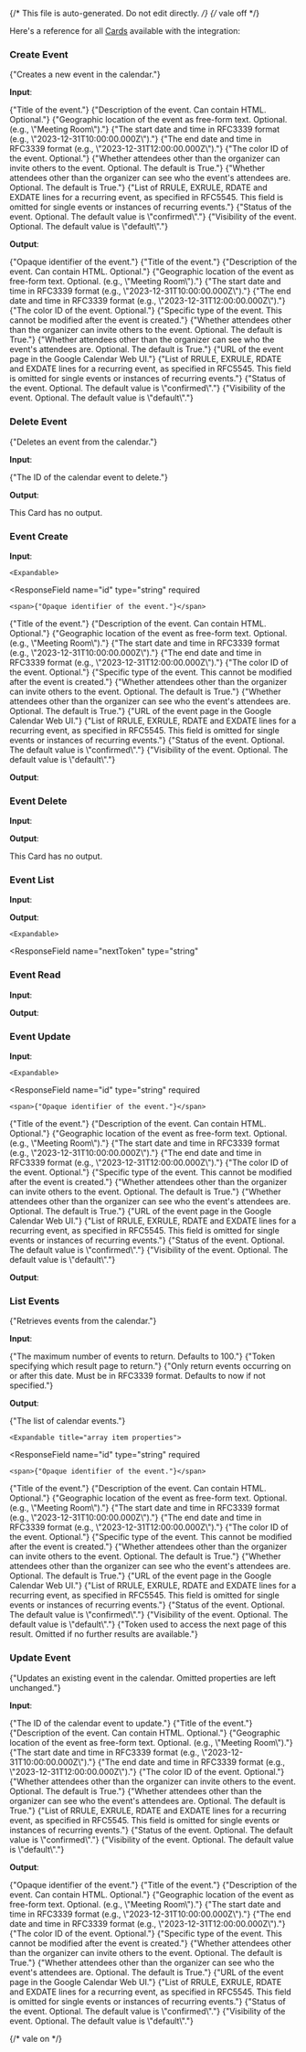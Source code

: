 {/* This file is auto-generated. Do not edit directly. */}
{/* vale off */}

Here's a reference for all [Cards](/learn/reference/cards/) available with the integration:

### Create Event

<span>{"Creates a new event in the calendar."}</span>

**Input**:

<Expandable title="input fields">
  <ResponseField
    name="summary"
    type="string"
    required
  >
    <span>{"Title of the event."}</span>
  </ResponseField>
  <ResponseField
    name="description"
    type="string"
  >
    <span>{"Description of the event. Can contain HTML. Optional."}</span>
  </ResponseField>
  <ResponseField
    name="location"
    type="string"
  >
    <span>{"Geographic location of the event as free-form text. Optional. (e.g., \"Meeting Room\")."}</span>
  </ResponseField>
  <ResponseField
    name="startDateTime"
    type="string"
    required
  >
    <span>{"The start date and time in RFC3339 format (e.g., \"2023-12-31T10:00:00.000Z\")."}</span>
  </ResponseField>
  <ResponseField
    name="endDateTime"
    type="string"
    required
  >
    <span>{"The end date and time in RFC3339 format (e.g., \"2023-12-31T12:00:00.000Z\")."}</span>
  </ResponseField>
  <ResponseField
    name="colorId"
    type="string"
  >
    <span>{"The color ID of the event. Optional."}</span>
  </ResponseField>
  <ResponseField
    name="guestsCanInviteOthers"
    type="boolean"
  >
    <span>{"Whether attendees other than the organizer can invite others to the event. Optional. The default is True."}</span>
  </ResponseField>
  <ResponseField
    name="guestsCanSeeOtherGuests"
    type="boolean"
  >
    <span>{"Whether attendees other than the organizer can see who the event's attendees are. Optional. The default is True."}</span>
  </ResponseField>
  <ResponseField
    name="recurrence"
    type="array"
  >
    <span>{"List of RRULE, EXRULE, RDATE and EXDATE lines for a recurring event, as specified in RFC5545. This field is omitted for single events or instances of recurring events."}</span>
  </ResponseField>
  <ResponseField
    name="status"
    type="enum: confirmed, tentative, cancelled"
  >
    <span>{"Status of the event. Optional. The default value is \"confirmed\"."}</span>
  </ResponseField>
  <ResponseField
    name="visibility"
    type="enum: default, public, private, confidential"
  >
    <span>{"Visibility of the event. Optional. The default value is \"default\"."}</span>
  </ResponseField>
</Expandable>

**Output**:

<Expandable title="output">
  <ResponseField
    name="id"
    type="string"
    required
  >
    <span>{"Opaque identifier of the event."}</span>
  </ResponseField>
  <ResponseField
    name="summary"
    type="string"
    required
  >
    <span>{"Title of the event."}</span>
  </ResponseField>
  <ResponseField
    name="description"
    type="string"
  >
    <span>{"Description of the event. Can contain HTML. Optional."}</span>
  </ResponseField>
  <ResponseField
    name="location"
    type="string"
  >
    <span>{"Geographic location of the event as free-form text. Optional. (e.g., \"Meeting Room\")."}</span>
  </ResponseField>
  <ResponseField
    name="startDateTime"
    type="string"
    required
  >
    <span>{"The start date and time in RFC3339 format (e.g., \"2023-12-31T10:00:00.000Z\")."}</span>
  </ResponseField>
  <ResponseField
    name="endDateTime"
    type="string"
    required
  >
    <span>{"The end date and time in RFC3339 format (e.g., \"2023-12-31T12:00:00.000Z\")."}</span>
  </ResponseField>
  <ResponseField
    name="colorId"
    type="string"
  >
    <span>{"The color ID of the event. Optional."}</span>
  </ResponseField>
  <ResponseField
    name="eventType"
    type="enum: default, birthday, focusTime, fromGmail, outOfOffice, workingLocation"
    required
  >
    <span>{"Specific type of the event. This cannot be modified after the event is created."}</span>
  </ResponseField>
  <ResponseField
    name="guestsCanInviteOthers"
    type="boolean"
  >
    <span>{"Whether attendees other than the organizer can invite others to the event. Optional. The default is True."}</span>
  </ResponseField>
  <ResponseField
    name="guestsCanSeeOtherGuests"
    type="boolean"
  >
    <span>{"Whether attendees other than the organizer can see who the event's attendees are. Optional. The default is True."}</span>
  </ResponseField>
  <ResponseField
    name="htmlLink"
    type="string"
    required
  >
    <span>{"URL of the event page in the Google Calendar Web UI."}</span>
  </ResponseField>
  <ResponseField
    name="recurrence"
    type="array"
  >
    <span>{"List of RRULE, EXRULE, RDATE and EXDATE lines for a recurring event, as specified in RFC5545. This field is omitted for single events or instances of recurring events."}</span>
  </ResponseField>
  <ResponseField
    name="status"
    type="enum: confirmed, tentative, cancelled"
  >
    <span>{"Status of the event. Optional. The default value is \"confirmed\"."}</span>
  </ResponseField>
  <ResponseField
    name="visibility"
    type="enum: default, public, private, confidential"
  >
    <span>{"Visibility of the event. Optional. The default value is \"default\"."}</span>
  </ResponseField>
</Expandable>

### Delete Event

<span>{"Deletes an event from the calendar."}</span>

**Input**:

<Expandable title="input fields">
  <ResponseField
    name="eventId"
    type="string"
    required
  >
    <span>{"The ID of the calendar event to delete."}</span>
  </ResponseField>
</Expandable>

**Output**:

This Card has no output.

### Event Create

**Input**:

<Expandable title="input fields">
  <ResponseField
    name="item"
    type="object"
    required
  >
    

    <Expandable>
  <ResponseField
    name="id"
    type="string"
    required
  >
    <span>{"Opaque identifier of the event."}</span>
  </ResponseField>
  <ResponseField
    name="summary"
    type="string"
    required
  >
    <span>{"Title of the event."}</span>
  </ResponseField>
  <ResponseField
    name="description"
    type="string"
  >
    <span>{"Description of the event. Can contain HTML. Optional."}</span>
  </ResponseField>
  <ResponseField
    name="location"
    type="string"
  >
    <span>{"Geographic location of the event as free-form text. Optional. (e.g., \"Meeting Room\")."}</span>
  </ResponseField>
  <ResponseField
    name="startDateTime"
    type="string"
    required
  >
    <span>{"The start date and time in RFC3339 format (e.g., \"2023-12-31T10:00:00.000Z\")."}</span>
  </ResponseField>
  <ResponseField
    name="endDateTime"
    type="string"
    required
  >
    <span>{"The end date and time in RFC3339 format (e.g., \"2023-12-31T12:00:00.000Z\")."}</span>
  </ResponseField>
  <ResponseField
    name="colorId"
    type="string"
  >
    <span>{"The color ID of the event. Optional."}</span>
  </ResponseField>
  <ResponseField
    name="eventType"
    type="enum: default, birthday, focusTime, fromGmail, outOfOffice, workingLocation"
    required
  >
    <span>{"Specific type of the event. This cannot be modified after the event is created."}</span>
  </ResponseField>
  <ResponseField
    name="guestsCanInviteOthers"
    type="boolean"
  >
    <span>{"Whether attendees other than the organizer can invite others to the event. Optional. The default is True."}</span>
  </ResponseField>
  <ResponseField
    name="guestsCanSeeOtherGuests"
    type="boolean"
  >
    <span>{"Whether attendees other than the organizer can see who the event's attendees are. Optional. The default is True."}</span>
  </ResponseField>
  <ResponseField
    name="htmlLink"
    type="string"
    required
  >
    <span>{"URL of the event page in the Google Calendar Web UI."}</span>
  </ResponseField>
  <ResponseField
    name="recurrence"
    type="array"
  >
    <span>{"List of RRULE, EXRULE, RDATE and EXDATE lines for a recurring event, as specified in RFC5545. This field is omitted for single events or instances of recurring events."}</span>
  </ResponseField>
  <ResponseField
    name="status"
    type="enum: confirmed, tentative, cancelled"
  >
    <span>{"Status of the event. Optional. The default value is \"confirmed\"."}</span>
  </ResponseField>
  <ResponseField
    name="visibility"
    type="enum: default, public, private, confidential"
  >
    <span>{"Visibility of the event. Optional. The default value is \"default\"."}</span>
  </ResponseField>
    </Expandable>
  </ResponseField>
</Expandable>

**Output**:

<Expandable title="output">
  <ResponseField
    name="item"
    type="string"
    required
  >
    
  </ResponseField>
</Expandable>

### Event Delete

**Input**:

<Expandable title="input fields">
  <ResponseField
    name="id"
    type="string"
    required
  >
    
  </ResponseField>
</Expandable>

**Output**:

This Card has no output.

### Event List

**Input**:

<Expandable title="input fields">
  <ResponseField
    name="nextToken"
    type="string"
  >
    
  </ResponseField>
</Expandable>

**Output**:

<Expandable title="output">
  <ResponseField
    name="items"
    type="array"
    required
  >
    
  </ResponseField>
  <ResponseField
    name="meta"
    type="object"
    required
  >
    

    <Expandable>
  <ResponseField
    name="nextToken"
    type="string"
  >
    
  </ResponseField>
    </Expandable>
  </ResponseField>
</Expandable>

### Event Read

**Input**:

<Expandable title="input fields">
  <ResponseField
    name="id"
    type="string"
    required
  >
    
  </ResponseField>
</Expandable>

**Output**:

<Expandable title="output">
  <ResponseField
    name="item"
    type="string"
    required
  >
    
  </ResponseField>
</Expandable>

### Event Update

**Input**:

<Expandable title="input fields">
  <ResponseField
    name="id"
    type="string"
    required
  >
    
  </ResponseField>
  <ResponseField
    name="item"
    type="object"
    required
  >
    

    <Expandable>
  <ResponseField
    name="id"
    type="string"
    required
  >
    <span>{"Opaque identifier of the event."}</span>
  </ResponseField>
  <ResponseField
    name="summary"
    type="string"
    required
  >
    <span>{"Title of the event."}</span>
  </ResponseField>
  <ResponseField
    name="description"
    type="string"
  >
    <span>{"Description of the event. Can contain HTML. Optional."}</span>
  </ResponseField>
  <ResponseField
    name="location"
    type="string"
  >
    <span>{"Geographic location of the event as free-form text. Optional. (e.g., \"Meeting Room\")."}</span>
  </ResponseField>
  <ResponseField
    name="startDateTime"
    type="string"
    required
  >
    <span>{"The start date and time in RFC3339 format (e.g., \"2023-12-31T10:00:00.000Z\")."}</span>
  </ResponseField>
  <ResponseField
    name="endDateTime"
    type="string"
    required
  >
    <span>{"The end date and time in RFC3339 format (e.g., \"2023-12-31T12:00:00.000Z\")."}</span>
  </ResponseField>
  <ResponseField
    name="colorId"
    type="string"
  >
    <span>{"The color ID of the event. Optional."}</span>
  </ResponseField>
  <ResponseField
    name="eventType"
    type="enum: default, birthday, focusTime, fromGmail, outOfOffice, workingLocation"
    required
  >
    <span>{"Specific type of the event. This cannot be modified after the event is created."}</span>
  </ResponseField>
  <ResponseField
    name="guestsCanInviteOthers"
    type="boolean"
  >
    <span>{"Whether attendees other than the organizer can invite others to the event. Optional. The default is True."}</span>
  </ResponseField>
  <ResponseField
    name="guestsCanSeeOtherGuests"
    type="boolean"
  >
    <span>{"Whether attendees other than the organizer can see who the event's attendees are. Optional. The default is True."}</span>
  </ResponseField>
  <ResponseField
    name="htmlLink"
    type="string"
    required
  >
    <span>{"URL of the event page in the Google Calendar Web UI."}</span>
  </ResponseField>
  <ResponseField
    name="recurrence"
    type="array"
  >
    <span>{"List of RRULE, EXRULE, RDATE and EXDATE lines for a recurring event, as specified in RFC5545. This field is omitted for single events or instances of recurring events."}</span>
  </ResponseField>
  <ResponseField
    name="status"
    type="enum: confirmed, tentative, cancelled"
  >
    <span>{"Status of the event. Optional. The default value is \"confirmed\"."}</span>
  </ResponseField>
  <ResponseField
    name="visibility"
    type="enum: default, public, private, confidential"
  >
    <span>{"Visibility of the event. Optional. The default value is \"default\"."}</span>
  </ResponseField>
    </Expandable>
  </ResponseField>
</Expandable>

**Output**:

<Expandable title="output">
  <ResponseField
    name="item"
    type="string"
    required
  >
    
  </ResponseField>
</Expandable>

### List Events

<span>{"Retrieves events from the calendar."}</span>

**Input**:

<Expandable title="input fields">
  <ResponseField
    name="count"
    type="number"
  >
    <span>{"The maximum number of events to return. Defaults to 100."}</span>
  </ResponseField>
  <ResponseField
    name="pageToken"
    type="string"
  >
    <span>{"Token specifying which result page to return."}</span>
  </ResponseField>
  <ResponseField
    name="timeMin"
    type="string"
  >
    <span>{"Only return events occurring on or after this date. Must be in RFC3339 format. Defaults to now if not specified."}</span>
  </ResponseField>
</Expandable>

**Output**:

<Expandable title="output">
  <ResponseField
    name="events"
    type="array"
    required
  >
    <span>{"The list of calendar events."}</span>

    <Expandable title="array item properties">
  <ResponseField
    name="id"
    type="string"
    required
  >
    <span>{"Opaque identifier of the event."}</span>
  </ResponseField>
  <ResponseField
    name="summary"
    type="string"
    required
  >
    <span>{"Title of the event."}</span>
  </ResponseField>
  <ResponseField
    name="description"
    type="string"
  >
    <span>{"Description of the event. Can contain HTML. Optional."}</span>
  </ResponseField>
  <ResponseField
    name="location"
    type="string"
  >
    <span>{"Geographic location of the event as free-form text. Optional. (e.g., \"Meeting Room\")."}</span>
  </ResponseField>
  <ResponseField
    name="startDateTime"
    type="string"
    required
  >
    <span>{"The start date and time in RFC3339 format (e.g., \"2023-12-31T10:00:00.000Z\")."}</span>
  </ResponseField>
  <ResponseField
    name="endDateTime"
    type="string"
    required
  >
    <span>{"The end date and time in RFC3339 format (e.g., \"2023-12-31T12:00:00.000Z\")."}</span>
  </ResponseField>
  <ResponseField
    name="colorId"
    type="string"
  >
    <span>{"The color ID of the event. Optional."}</span>
  </ResponseField>
  <ResponseField
    name="eventType"
    type="enum: default, birthday, focusTime, fromGmail, outOfOffice, workingLocation"
    required
  >
    <span>{"Specific type of the event. This cannot be modified after the event is created."}</span>
  </ResponseField>
  <ResponseField
    name="guestsCanInviteOthers"
    type="boolean"
  >
    <span>{"Whether attendees other than the organizer can invite others to the event. Optional. The default is True."}</span>
  </ResponseField>
  <ResponseField
    name="guestsCanSeeOtherGuests"
    type="boolean"
  >
    <span>{"Whether attendees other than the organizer can see who the event's attendees are. Optional. The default is True."}</span>
  </ResponseField>
  <ResponseField
    name="htmlLink"
    type="string"
    required
  >
    <span>{"URL of the event page in the Google Calendar Web UI."}</span>
  </ResponseField>
  <ResponseField
    name="recurrence"
    type="array"
  >
    <span>{"List of RRULE, EXRULE, RDATE and EXDATE lines for a recurring event, as specified in RFC5545. This field is omitted for single events or instances of recurring events."}</span>
  </ResponseField>
  <ResponseField
    name="status"
    type="enum: confirmed, tentative, cancelled"
  >
    <span>{"Status of the event. Optional. The default value is \"confirmed\"."}</span>
  </ResponseField>
  <ResponseField
    name="visibility"
    type="enum: default, public, private, confidential"
  >
    <span>{"Visibility of the event. Optional. The default value is \"default\"."}</span>
  </ResponseField>
    </Expandable>
  </ResponseField>
  <ResponseField
    name="nextPageToken"
    type="string"
  >
    <span>{"Token used to access the next page of this result. Omitted if no further results are available."}</span>
  </ResponseField>
</Expandable>

### Update Event

<span>{"Updates an existing event in the calendar. Omitted properties are left unchanged."}</span>

**Input**:

<Expandable title="input fields">
  <ResponseField
    name="id"
    type="string"
    required
  >
    <span>{"The ID of the calendar event to update."}</span>
  </ResponseField>
  <ResponseField
    name="summary"
    type="string"
    required
  >
    <span>{"Title of the event."}</span>
  </ResponseField>
  <ResponseField
    name="description"
    type="string"
  >
    <span>{"Description of the event. Can contain HTML. Optional."}</span>
  </ResponseField>
  <ResponseField
    name="location"
    type="string"
  >
    <span>{"Geographic location of the event as free-form text. Optional. (e.g., \"Meeting Room\")."}</span>
  </ResponseField>
  <ResponseField
    name="startDateTime"
    type="string"
    required
  >
    <span>{"The start date and time in RFC3339 format (e.g., \"2023-12-31T10:00:00.000Z\")."}</span>
  </ResponseField>
  <ResponseField
    name="endDateTime"
    type="string"
    required
  >
    <span>{"The end date and time in RFC3339 format (e.g., \"2023-12-31T12:00:00.000Z\")."}</span>
  </ResponseField>
  <ResponseField
    name="colorId"
    type="string"
  >
    <span>{"The color ID of the event. Optional."}</span>
  </ResponseField>
  <ResponseField
    name="guestsCanInviteOthers"
    type="boolean"
  >
    <span>{"Whether attendees other than the organizer can invite others to the event. Optional. The default is True."}</span>
  </ResponseField>
  <ResponseField
    name="guestsCanSeeOtherGuests"
    type="boolean"
  >
    <span>{"Whether attendees other than the organizer can see who the event's attendees are. Optional. The default is True."}</span>
  </ResponseField>
  <ResponseField
    name="recurrence"
    type="array"
  >
    <span>{"List of RRULE, EXRULE, RDATE and EXDATE lines for a recurring event, as specified in RFC5545. This field is omitted for single events or instances of recurring events."}</span>
  </ResponseField>
  <ResponseField
    name="status"
    type="enum: confirmed, tentative, cancelled"
  >
    <span>{"Status of the event. Optional. The default value is \"confirmed\"."}</span>
  </ResponseField>
  <ResponseField
    name="visibility"
    type="enum: default, public, private, confidential"
  >
    <span>{"Visibility of the event. Optional. The default value is \"default\"."}</span>
  </ResponseField>
</Expandable>

**Output**:

<Expandable title="output">
  <ResponseField
    name="id"
    type="string"
    required
  >
    <span>{"Opaque identifier of the event."}</span>
  </ResponseField>
  <ResponseField
    name="summary"
    type="string"
    required
  >
    <span>{"Title of the event."}</span>
  </ResponseField>
  <ResponseField
    name="description"
    type="string"
  >
    <span>{"Description of the event. Can contain HTML. Optional."}</span>
  </ResponseField>
  <ResponseField
    name="location"
    type="string"
  >
    <span>{"Geographic location of the event as free-form text. Optional. (e.g., \"Meeting Room\")."}</span>
  </ResponseField>
  <ResponseField
    name="startDateTime"
    type="string"
    required
  >
    <span>{"The start date and time in RFC3339 format (e.g., \"2023-12-31T10:00:00.000Z\")."}</span>
  </ResponseField>
  <ResponseField
    name="endDateTime"
    type="string"
    required
  >
    <span>{"The end date and time in RFC3339 format (e.g., \"2023-12-31T12:00:00.000Z\")."}</span>
  </ResponseField>
  <ResponseField
    name="colorId"
    type="string"
  >
    <span>{"The color ID of the event. Optional."}</span>
  </ResponseField>
  <ResponseField
    name="eventType"
    type="enum: default, birthday, focusTime, fromGmail, outOfOffice, workingLocation"
    required
  >
    <span>{"Specific type of the event. This cannot be modified after the event is created."}</span>
  </ResponseField>
  <ResponseField
    name="guestsCanInviteOthers"
    type="boolean"
  >
    <span>{"Whether attendees other than the organizer can invite others to the event. Optional. The default is True."}</span>
  </ResponseField>
  <ResponseField
    name="guestsCanSeeOtherGuests"
    type="boolean"
  >
    <span>{"Whether attendees other than the organizer can see who the event's attendees are. Optional. The default is True."}</span>
  </ResponseField>
  <ResponseField
    name="htmlLink"
    type="string"
    required
  >
    <span>{"URL of the event page in the Google Calendar Web UI."}</span>
  </ResponseField>
  <ResponseField
    name="recurrence"
    type="array"
  >
    <span>{"List of RRULE, EXRULE, RDATE and EXDATE lines for a recurring event, as specified in RFC5545. This field is omitted for single events or instances of recurring events."}</span>
  </ResponseField>
  <ResponseField
    name="status"
    type="enum: confirmed, tentative, cancelled"
  >
    <span>{"Status of the event. Optional. The default value is \"confirmed\"."}</span>
  </ResponseField>
  <ResponseField
    name="visibility"
    type="enum: default, public, private, confidential"
  >
    <span>{"Visibility of the event. Optional. The default value is \"default\"."}</span>
  </ResponseField>
</Expandable>


{/* vale on */}